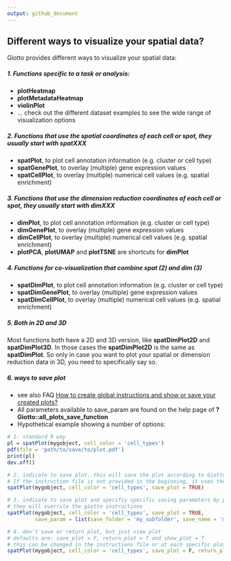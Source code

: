```yaml
---
output: github_document
---
```


## Different ways to visualize your spatial data?

Giotto provides different ways to visualize your spatial data:  

##### 1. Functions specific to a task or analysis:  
  - **plotHeatmap**
  - **plotMetadataHeatmap**
  - **violinPlot**
  - ... check out the different dataset examples to see the wide range of visualization options  
  
##### 2. Functions that use the spatial coordinates of each cell or spot, they usually start with **spat**XXX
  - **spatPlot**, to plot cell annotation information (e.g. cluster or cell type)
  - **spatGenePlot**, to overlay (multiple) gene expression values
  - **spatCellPlot**, to overlay (multiple) numerical cell values (e.g. spatial enrichment)
  
##### 3. Functions that use the dimension reduction coordinates of each cell or spot, they usually start with **dim**XXX
  - **dimPlot**, to plot cell annotation information (e.g. cluster or cell type)
  - **dimGenePlot**, to overlay (multiple) gene expression values
  - **dimCellPlot**, to overlay (multiple) numerical cell values (e.g. spatial enrichment)  
  - **plotPCA**, **plotUMAP** and **plotTSNE** are shortcuts for **dimPlot**
  
##### 4. Functions for co-visualization that combine **spat** (2) and **dim** (3)
  - **spatDimPlot**, to plot cell annotation information (e.g. cluster or cell type)
  - **spatDimGenePlot**, to overlay (multiple) gene expression values
  - **spatDimCellPlot**, to overlay (multiple) numerical cell values (e.g. spatial enrichment)  
  
  
##### 5. Both in 2D and 3D  
Most functions both have a 2D and 3D version, like **spatDimPlot2D** and **spatDimPlot3D**. In those cases the **spatDimPlot2D** is the same as **spatDimPlot**. So only in case you want to plot your spatial or dimension reduction data in 3D, you need to specifically say so.


##### 6. ways to save plot
- see also FAQ [How to create global instructions and show or save your created plots?](./instructions_and_plotting.html)
- All parameters available to save_param are found on the help page of **?Giotto::all_plots_save_function**
- Hypothetical example showing a number of options:
```r
# 1. standard R way
pl = spatPlot(mygobject, cell_color = 'cell_types')
pdf(file = 'path/to/save/to/plot.pdf')
print(pl)
dev.off()

# 2. indicate to save plot, this will save the plot according to Giotto instructions file
# If the instruction file is not provided in the beginning, it uses the defaults (e.g. working directory)
spatPlot(mygobject, cell_color = 'cell_types', save_plot = TRUE)

# 3. indicate to save plot and specifiy specific saving parameters by providing a list to save_param
# they will overrule the giotto instructions
spatPlot(mygobject, cell_color = 'cell_types', save_plot = TRUE,
         save_param = list(save_folder = 'my_subfolder', save_name = 'my_name', save_format = 'png', units = 'in'))

# 4. don't save or return plot, but just view plot
# defaults are: save_plot = F, return_plot = T and show_plot = T
# this can be changed in the instructions file or at each specific plotting function
spatPlot(mygobject, cell_color = 'cell_types', save_plot = F, return_plot = F show_plot = T)
```



